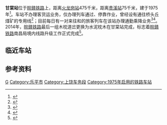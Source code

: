 {{distinguish|甘棠集站|甘棠村站|干塘站}}
{{Infobox China railway station
|车站名称 = 甘棠站
|图片 =201612 Gantang Station.jpg
|图片介绍 = 甘棠站站房
|车站拼音 =Gan Tang
|英文名称 = Gantang Railway Station
|车站代码=31529<ref>{{cite book|title=中华人民共和国铁路车站代码（GB/T 10302-2010）|publisher=中国标准出版社|year=2010|isbn=155066140495|ignore-isbn-error=true|pages=11}}</ref>
|电报码 = GTG
|拼音码 = GTA
|车站位置 = [[江西省|江西省]][[景德镇市|景德镇市]][[乐平市|乐平市]][[礼林镇|礼林镇]]甘棠村
|坐标 = {{Coord|28.847346|N|117.097755|E|format=dms|display=inline,title|type:railwaystation_region:CN}}
|归属 = [[南昌铁路局|南昌铁路局]][[上饶车务段|上饶车务段]]
|线路 = [[皖赣铁路|皖赣铁路]]
|车站等级 = [[五等站_(中国大陆)|五等站]]<ref>{{Citation|title=南昌铁路局关于重新公布车站等级等事项的通知|date=2016-06-20}}</ref>
|股道数目 = 
|月台数目 = 
|站台面 = 
}}

'''甘棠站'''位于[[皖赣铁路|皖赣铁路]]上，距离[[火龙岗站|火龙岗站]]475千米，距离[[贵溪站|贵溪站]]75千米，建于1975年<Ref>
{{cite web|author=乐平县人民政府地名办公室|title=省属企业|url=http://dfz.jdz.gov.cn/opt/bigFileUpload/BigFileUpLoadStorage/trs/attach/jdzsqw/P020151202500099345802.pdf|work=江西省乐平县地名志|type=内部资料|year=1984|via=景德镇市情网|access-date=2019-05-16|archive-date=2019-08-01|archive-url=https://web.archive.org/web/20190801182313/http://dfz.jdz.gov.cn/opt/bigFileUpload/BigFileUpLoadStorage/trs/attach/jdzsqw/P020151202500099345802.pdf|dead-url=yes}}
</ref>{{rp|242}}。车站不办理客货运业务，仅办理列车通过、停靠作业，曾经设有通往桥头丘煤矿的专用线<ref>{{cite web|author=乐平县志编纂委员会|title=第四节 铁路运输|work=乐平县志|url=http://dfz.jdz.gov.cn/opt/bigFileUpload/BigFileUpLoadStorage/trs/attach/jdzsqw/P020151127447729559365.pdf|publisher=上海古籍出版社|via=景德镇市情网|year=1987|isbn=9787532501625|access-date=2019-05-16|archive-date=2019-07-28|archive-url=https://web.archive.org/web/20190728185929/http://dfz.jdz.gov.cn/opt/bigFileUpload/BigFileUpLoadStorage/trs/attach/jdzsqw/P020151127447729559365.pdf|dead-url=yes}}</ref>{{rp|249}}；目前每日有一对来往{{站|景德镇}}和{{站|南昌}}的旅客列车在该站办理通勤乘降业务<ref>{{cite news|title=7月1日起，景德镇火车站进入暑运阶段|url=http://jxjdz.jxnews.com.cn/system/2015/06/19/013975877.shtml|publisher=大江网 景德镇频道|date=2015-06-19|accessdate=2017-01-03|archive-date=2017-01-03|archive-url=https://web.archive.org/web/20170103165203/http://jxjdz.jxnews.com.cn/system/2015/06/19/013975877.shtml|dead-url=no}}</ref><ref>{{Cite web |url=http://hyfw.12306.cn/hyinfo/action/FwcszsAction_index?type=1 |title=12306货运站点查询 南昌铁路局 |access-date=2016-12-31 |archive-date=2016-11-06 |archive-url=https://web.archive.org/web/20161106075157/http://hyfw.12306.cn/hyinfo/action/FwcszsAction_index?type=1 |dead-url=no }}</ref>。2014年，[[皖赣铁路|皖赣铁路]]最后一组木枕道岔更换为水泥枕木在甘棠站完成，标志着[[皖赣铁路|皖赣铁路]]南昌局境内线路升级工作正式完成<ref>{{cite news|title=江西：铁路告别“木枕时代” 坐车不再“哐当当”【6】|url=http://pic.people.com.cn/n/2014/0729/c1016-25363998-6.html|publisher=人民网|date=2014-07-29|accessdate=2016-12-31|archive-date=2020-05-03|archive-url=https://web.archive.org/web/20200503090040/http://pic.people.com.cn/n/2014/0729/c1016-25363998-6.html|dead-url=no}}</ref>。

==临近车站==
{{start rail box|[[中国铁路|中国铁路]]}}
{{s-inop|[[库前站|库前站]]|{{站|火龙岗}}方向}}
{{s-line|[[皖赣铁路|皖赣铁路]]<br />← 5km 甘棠站 8km →}}
{{s-inop|[[韩美岭站|韩美岭站]]|{{站|贵溪}}方向}}
{{end box}}

==参考资料==
{{commonscat|Gantang Railway Station (Jiangxi)}}
{{reflist}}

{{皖赣铁路}}
{{上饶车务段}}

[[Category:景德镇市铁路车站|G]]
[[Category:乐平市|Category:乐平市]]
[[Category:上饶车务段|Category:上饶车务段]]
[[Category:1975年启用的铁路车站|Category:1975年启用的铁路车站]]
